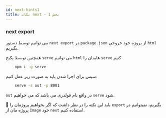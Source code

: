 ```yaml
---
id: next-hints1
title: نکات next - بخش 1
---
```


### next export

می توانیم توسط دستور `next export` در `package.json` از پروژه خود خروجی `html` بگیریم.

همچنین توسط پکیج `serve` می توانیم `html` هایمان را `serve` کنیم

<div dir="ltr">

```bash
    npm i -g serve
```

</div>

سپس برای اجرا شدن باید به صورت زیر عمل کنیم:

<div dir="ltr">

```bash
    serve -s out -p 8001
```

</div>

`out` در واقع نام فولدری می باشد که می خواهیم `serve` شود.

🎉 باید این نکته را در نظر داشت که اگر بخواهیم پروژمان را `export` بگیریم، نمیتوانیم در پروژه مان از `Image` خود `next` استفاده کنیم.